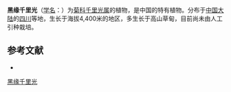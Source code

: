 {{Speciesbox
| name = 黑缘千里光
| status = 
| status_system = 
| image =
| genus = Senecio
| species = dodrans
| authority = C. Winkl.
}}

'''黑缘千里光'''（[[学名|学名]]：{{lang|la|''Senecio dodrans''}}）为[[菊科|菊科]][[千里光属|千里光属]]的植物，是中国的特有植物。分布于[[中国大陆|中国大陆]]的[[四川|四川]]等地，生长于海拔4,400米的地区，多生长于高山草甸，目前尚未由人工引种栽培。

== 参考文献 ==
<div class="references-small">
* {{cite web| url =http://www.bioinfo.cn/db05/KmzwSpecies.php?action=view&id=5496| title =黑缘千里光| work =《中国高等植物数据库全库》| publisher =中国科学院微生物研究所| author =昆明植物研究所| accessdate =2009-02-25| deadurl =yes| archiveurl =https://web.archive.org/web/20160305073753/http://www.bioinfo.cn/db05/KmzwSpecies.php?action=view&id=5496| archivedate =2016-03-05}}
</div>
{{Taxonbar|from=Q11179438}}

[[Category:千里光属|黑缘千里光]]


{{植物小作品}}